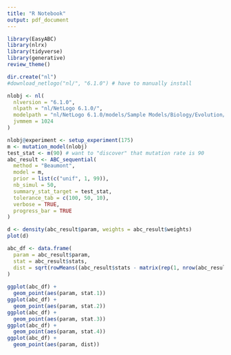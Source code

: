 ```yaml
---
title: "R Notebook"
output: pdf_document
---
```


```r
library(EasyABC)
library(nlrx)
library(tidyverse)
library(generative)
review_theme()
```

```r
dir.create("nl")
#download_netlogo("nl/", "6.1.0") # have to manually install

nlobj <- nl(
  nlversion = "6.1.0", 
  nlpath = "nl/NetLogo 6.1.0/", 
  modelpath = "nl/NetLogo 6.1.0/models/Sample Models/Biology/Evolution/Mimicry.nlogo",
  jvmmem = 1024
)
```

```r
nlobj@experiment <- setup_experiment(175)
m <- mutation_model(nlobj)
test_stat <- m(90) # want to "discover" that mutation rate is 90
abc_result <- ABC_sequential(
  method = "Beaumont", 
  model = m, 
  prior = list(c("unif", 1, 99)), 
  nb_simul = 50,
  summary_stat_target = test_stat, 
  tolerance_tab = c(100, 50, 10),
  verbose = TRUE,
  progress_bar = TRUE
)
```


```r
d <- density(abc_result$param, weights = abc_result$weights)
plot(d)
```

```r
abc_df <- data.frame(
  param = abc_result$param,
  stat = abc_result$stats,
  dist = sqrt(rowMeans((abc_result$stats - matrix(rep(1, nrow(abc_result$stats))) %*% test_stat) ^ 2))
)
  
ggplot(abc_df) +
  geom_point(aes(param, stat.1))
ggplot(abc_df) +
  geom_point(aes(param, stat.2))
ggplot(abc_df) +
  geom_point(aes(param, stat.3))
ggplot(abc_df) +
  geom_point(aes(param, stat.4))
ggplot(abc_df) +
  geom_point(aes(param, dist))
```
